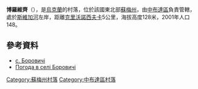 {{coord|52|10|54|N|33|21|52|E|scale:100000|display=title}}

'''博羅維齊'''（{{lang-uk|Боровичі}}），是[[烏克蘭|烏克蘭]]的村落，位於該國東北部[[蘇梅州|蘇梅州]]，由[[中布達區|中布達區]]負責管轄，處於[[斯維加河|斯維加河]]左岸，距離[[克里沃諾西夫卡_(中布達區)|克里沃諾西夫卡]]5公里，海拔高度128米，2001年人口148。

==參考資料==
* [https://web.archive.org/web/20140201210309/http://w1.c1.rada.gov.ua/pls/z7502/A005?rf7571=30089 с. Боровичі]
* [http://weather.in.ua/ua/symskaja/1842 Погода в селі Боровичі] {{Wayback|url=http://weather.in.ua/ua/symskaja/1842 |date=20111219225413 }}

{{DEFAULTSORT:Боровичі}}
[[Category:蘇梅州村落|Category:蘇梅州村落]]
[[Category:中布達區村落|Category:中布達區村落]]


{{Sumy-geo-stub}}